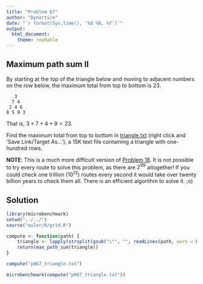 ```yaml
---
title: "Problem 67"
author: "Dynortice"
date: "`r format(Sys.time(), '%d %B, %Y')`"
output:
  html_document:
    theme: readable
---
```

## Maximum path sum II
By starting at the top of the triangle below and moving to adjacent numbers on the row below, the maximum total from top to bottom is $23$.

```
   3
  7 4
 2 4 6
8 5 9 3
```

That is, $3 + 7 + 4 + 9 = 23$.

Find the maximum total from top to bottom in [triangle.txt](https://projecteuler.net/project/resources/p067_triangle.txt) (right click and 'Save Link/Target As...'), a 15K text file containing a triangle with one-hundred rows.

**NOTE**: This is a much more difficult version of [Problem 18](https://projecteuler.net/problem=18). It is not possible to try every route to solve this problem, as there are $2^{99}$ altogether! If you could check one trillion ($10^{12}$) routes every second it would take over twenty billion years to check them all. There is an efficient algorithm to solve it. ;o)

## Solution
```r
library(microbenchmark)
setwd("../../")
source("euler/R/grid.R")
```
```r
compute <- function(path) {
    triangle <- lapply(strsplit(gsub("\"", "", readLines(path, warn = FALSE)), " "), as.integer)
    return(max_path_sum(triangle))
}
```
```r
compute("p067_triangle.txt")
```
```r
microbenchmark(compute("p067_triangle.txt"))
```
